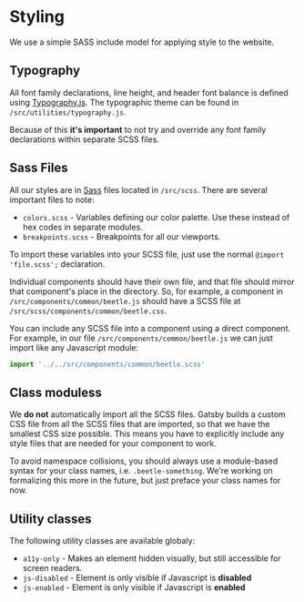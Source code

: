 
<Meta title="Styling" />

# Styling

We use a simple SASS include model for applying style to the website.

## Typography

All font family declarations, line height, and header font balance is defined using [Typography.js](https://kyleamathews.github.io/typography.js/). The typographic theme can be found in `/src/utilities/typography.js`.

Because of this **it's important** to not try and override any font family declarations within separate SCSS files.

## Sass Files

All our styles are in [Sass](https://sass-lang.com/) files located in `/src/scss`. There are several important files to note:

- `colors.scss` - Variables defining our color palette. Use these instead of hex codes in separate modules.
- `breakpoints.scss` - Breakpoints for all our viewports.

To import these variables into your SCSS file, just use the normal `@import 'file.scss';` declaration.

Individual components should have their own file, and that file should mirror that component's place in the directory. So, for example, a component in `/src/components/common/beetle.js` should have a SCSS file at `/src/scss/components/common/beetle.css`.

You can include any SCSS file into a component using a direct component. For example, in our file `/src/components/common/beetle.js` we can just import like any Javascript module:

```javascript
import '../../src/components/common/beetle.scss'
```

## Class moduless

We **do not** automatically import all the SCSS files. Gatsby builds a custom CSS file from all the SCSS files that are imported, so that we have the smallest CSS size possible. This means you have to explicitly include any style files that are needed for your component to work.

To avoid namespace collisions, you should always use a module-based syntax for your class names, i.e. `.beetle-something`. We're working on formalizing this more in the future, but just preface your class names for now.

## Utility classes

The following utility classes are available globaly:

- `a11y-only` - Makes an element hidden visually, but still accessible for screen readers.
- `js-disabled` - Element is only visible if Javascript is **disabled**
- `js-enabled` - Element is only visible if Javascript is **enabled**